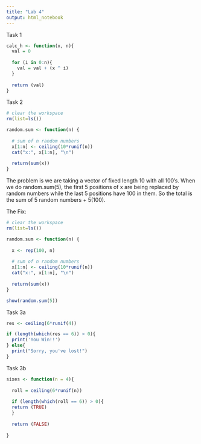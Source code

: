 ```yaml
---
title: "Lab 4"
output: html_notebook
---
```


Task 1

```r
calc_h <- function(x, n){
  val = 0
  
  for (i in 0:n){
    val = val + (x ^ i)
  }
  
  return (val)
}
```

Task 2

```r
# clear the workspace
rm(list=ls())

random.sum <- function(n) {
  
  # sum of n random numbers
  x[1:n] <- ceiling(10*runif(n))
  cat("x:", x[1:n], "\n")
  
  return(sum(x))
}
```

The problem is we are taking a vector of fixed length 10 with all 100's. When we do random.sum(5), the first 5 positions of x are being replaced by random numbers while the last 5 positions have 100 in them. So the total is the sum of 5 random numbers + 5(100).

The Fix:

```r
# clear the workspace
rm(list=ls())

random.sum <- function(n) {
  
  x <- rep(100, n)
  
  # sum of n random numbers
  x[1:n] <- ceiling(10*runif(n))
  cat("x:", x[1:n], "\n")
  
  return(sum(x))
}
```

```r
show(random.sum(5))
```

Task 3a

```r
res <- ceiling(6*runif(4))

if (length(which(res == 6)) > 0){
  print('You Win!!')
} else{
  print("Sorry, you've lost!")
}
```

Task 3b

```r
sixes <- function(n = 4){
  
  roll = ceiling(6*runif(n))
  
  if (length(which(roll == 6)) > 0){
  return (TRUE)
  } 
  
  return (FALSE)
  
}
```
